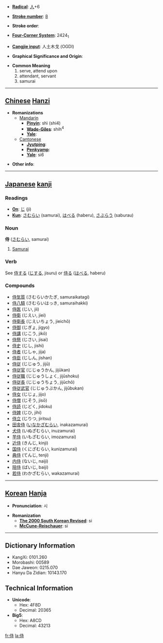 * '''[[Wiktionary:Chinese radical index| Radical]]''': [[Wiktionary:Chinese radical index 人|人]]+6

* '''[[Wiktionary:Chinese total strokes index|Stroke number]]''': [[Wiktionary:Chinese total strokes index 8|8]]

* '''Stroke order''': 

* '''[[Wiktionary:Chinese four corner index|Four-Corner System]]''': 2424<sub>1</sub>

* '''[[Wiktionary:Chinese Cangjie index|Cangjie input]]''': 人土木戈 (OGDI)

* '''Graphical Significance and Origin''': 

* '''Common Meaning'''
*#serve, attend upon
*# attendant, servant
*# samurai


----

== [[Chinese]] [[Hanzi]] ==

* '''Romanizations'''
** [[Mandarin]]
*** '''[[Pinyin]]''': shì (shi4)
*** '''[[Wade-Giles]]''': shih<sup>4</sup>
*** '''[[Yale]]''': 
**[[Cantonese]]
***'''[[Jyutping]]''':
***'''[[Penkyamp]]''': 
***'''[[Yale]]''': si6

* '''Other info''': 

----

== [[Japanese]] [[kanji]] ==

===Readings===
* '''[[On]]''': [[じ]] (ji)
* '''[[Kun]]''': [[さむらい]] (samurai), [[はべる]] (haberu), [[さぶらう]] (saburau)
===Noun===
'''侍''' ([[さむらい]], samurai)
#[[Samurai]]

===Verb===
See [[侍する]] ([[じする]], jisuru) or [[侍る]] ([[はべる]], haberu)

===Compounds===
*[[侍気質]] (さむらいかたぎ, samuraikatagi)
*[[侍八騎]] (さむらいはっき, samuraihakki)
*[[侍医]] (じい, jii)
*[[侍衛]] (じえい, jiei)
*[[侍衛長]] (じえいちょう, jieichō)
*[[侍御]] (じぎょ, jigyo)
*[[侍講]] (じこう, jikō)
*[[侍祭]] (じさい, jisai)
*[[侍史]] (じし, jishi)
*[[侍者]] (じしゃ, jija)
*[[侍臣]] (じしん, jishan)
*[[侍従]] (じじゅう, jijū)
*[[侍従官]] (じじゅうかん, jijūkan)
*[[侍従職]] (じじゅうしょく, jijūshoku)
*[[侍従長]] (じじゅうちょう, jijūchō)
*[[侍従武官]] (じじゅうぶかん, jijūbukan)
*[[侍女]] (じじょ, jijo)
*[[侍僧]] (じそう, jisō)
*[[侍読]] (じどく, jidoku)
*[[侍婢]] (じひ, jihi)
*[[侍立]] (じりつ, jiritsu)
*[[田舎侍]] ([[いなかざむらい]], inakazamurai)
*[[犬侍]] (いぬざむらい, inuzamurai)
*[[芋侍]] (いもざむらい, imozamurai)
*[[近侍]] (きんじ, kinji)
*[[国侍]] (くにざむらい, kunizamurai)
*[[典侍]] (てんじ, tenji)
*[[内侍]] (ないじ, naiji)
*[[陪侍]] (ばいじ, baiji)
*[[若侍]] (わかざむらい, wakazamurai)

----

== [[Korean]] [[Hanja]] ==

* '''Pronunciation''': 시

* '''Romanization'''
** '''[[The 2000 South Korean Revised Romanization|The 2000 South Korean Revised]]''': si
** '''[[McCune-Reischauer]]''': si

----

== Dictionary Information ==

* KangXi: 0101.260
* Morobashi: 00589
* Dae Jaweon: 0215.070
* Hanyu Da Zidian: 10143.170

== Technical Information ==

* '''Unicode''':
** Hex: 4F8D
** Decimal: 20365
* '''Big5''':
** Hex: A8CD
** Decimal: 43213

[[fr:侍]]
[[la:侍]]